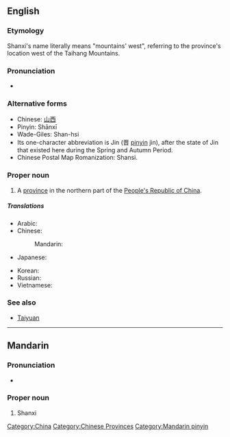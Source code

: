 {{also|Shaanxi}}
==English==
{{wikipedia}}

===Etymology===
Shanxi's name literally means "mountains' west", referring to the province's location west of the Taihang Mountains.

===Pronunciation===
* {{IPA|/ˈʃɑnˈʃi/}}

===Alternative forms===
* Chinese: [[山西]]
* Pinyin: Shānxī
* Wade-Giles: Shan-hsi
* Its one-character abbreviation is Jin (晋 [[pinyin]] jìn), after the state of Jin that existed here during the Spring and Autumn Period.
* Chinese Postal Map Romanization: Shansi.

===Proper noun===
{{en-proper-noun}}

# A [[province]] in the northern part of the [[People's Republic of China]].

=====Translations=====
{{trans-top|province of China}}
* Arabic: {{t|ar|شانشي|m|tr=shanshii}}
* Chinese:
*: Mandarin: {{t-|cmn|山西|tr=Shānxī|sc=Hani}}
* Japanese: {{t-|ja|山西|tr=さんせい, Sansei}}
{{trans-mid}}
* Korean: {{t|ko|산시|tr=Sansi|sc=Hang}}
* Russian: {{t|ru|Шаньси|f|tr=Šan'sí}} {{indeclinable}}
* Vietnamese: {{t|vi|Sơn Tây|xs=Vietnamese}}
{{trans-bottom}}

===See also===
* [[Taiyuan]]

[[Category:China]]
[[Category:Chinese Provinces]]

----

==Mandarin==
{{wikipedia|lang=zh|山西}}

===Pronunciation===
* {{audio|Zh-Shanxi.ogg|Audio}}

===Proper noun===
{{cmn-proper noun|p|pin=Shānxī|pint=shan1xi1}}

# Shanxi

[[Category:Mandarin pinyin]]